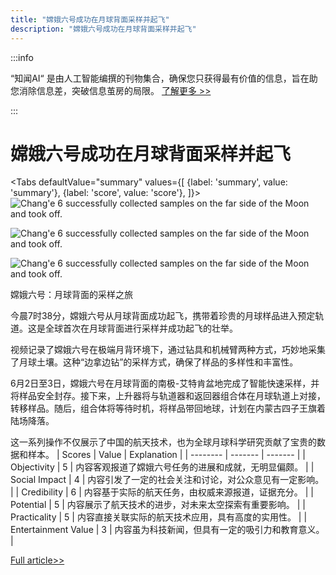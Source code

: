 ```yaml
---
title: "嫦娥六号成功在月球背面采样并起飞"
description: "嫦娥六号成功在月球背面采样并起飞"
---
```



:::info

“知闻AI“ 是由人工智能编撰的刊物集合，确保您只获得最有价值的信息，旨在助您消除信息差，突破信息茧房的局限。  [了解更多 >>](/zh-Hans/docs/guides)

:::

# 嫦娥六号成功在月球背面采样并起飞


<Tabs
	defaultValue="summary"
	values={[
	{label: 'summary', value: 'summary'},
	{label: 'score', value: 'score'},
]}>
<TabItem value="summary">
<img
  src="https://image.informedainews.com/2024/06/Tec-uZE-1717494799-0.jpg"
  alt="Chang'e 6 successfully collected samples on the far side of the Moon and took off."
/>

<img
  src="https://image.informedainews.com/2024/06/Tec-emb-1717494799-1.jpg"
  alt="Chang'e 6 successfully collected samples on the far side of the Moon and took off."
/>

<img
  src="https://image.informedainews.com/2024/06/Tec-2nK-1717494799-2.jpg"
  alt="Chang'e 6 successfully collected samples on the far side of the Moon and took off."
/>



嫦娥六号：月球背面的采样之旅

今晨7时38分，嫦娥六号从月球背面成功起飞，携带着珍贵的月球样品进入预定轨道。这是全球首次在月球背面进行采样并成功起飞的壮举。

视频记录了嫦娥六号在极端月背环境下，通过钻具和机械臂两种方式，巧妙地采集了月球土壤。这种“边拿边钻”的采样方式，确保了样品的多样性和丰富性。

6月2日至3日，嫦娥六号在月球背面的南极-艾特肯盆地完成了智能快速采样，并将样品安全封存。接下来，上升器将与轨道器和返回器组合体在月球轨道上对接，转移样品。随后，组合体将等待时机，将样品带回地球，计划在内蒙古四子王旗着陆场降落。

这一系列操作不仅展示了中国的航天技术，也为全球月球科学研究贡献了宝贵的数据和样本。
</TabItem>
<TabItem value="score">
	| Scores     | Value   | Explanation |
	| -------- | ------- | ------- |
	| Objectivity  | 5    | 内容客观报道了嫦娥六号任务的进展和成就，无明显偏颇。    |
	| Social Impact | 4     | 内容引发了一定的社会关注和讨论，对公众意见有一定影响。    |
	| Credibility    | 6    | 内容基于实际的航天任务，由权威来源报道，证据充分。    |
	| Potential    | 5    | 内容展示了航天技术的进步，对未来太空探索有重要影响。    |
	| Practicality    | 5    | 内容直接关联实际的航天技术应用，具有高度的实用性。    |
	| Entertainment Value    | 3    | 内容虽为科技新闻，但具有一定的吸引力和教育意义。    |
</TabItem>
</Tabs>

[Full article>>](https://www.cnbeta.com.tw/articles/science/1433481.htm)
